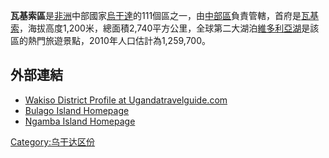 {{Infobox settlement
|name=瓦基索區
|settlement_type=
|native_name      =
|nickname           =
|image_skyline
|image_size          =
|image_caption       =
|image_flag         =
|image_seal         =
|image_map          = Wakiso District Uganda.png
|map_caption        = 
|coordinates_region   = UG 
|subdivision_type1   = 國家
|subdivision_name1   = {{flag|Uganda}}
|subdivision_type2  =  地理區
|subdivision_name2  =  [[中部區_(烏干達)|中部區]]
|subdivision_type3  =  首府
|subdivision_name3  =  [[瓦基索|瓦基索]]
|leader_title       =
|leader_name        =
|established_title  =
|established_date   =
|area_magnitude     =
|area_total_km2         =  2704
|area_land_km2          =
|area_water_km2         =
|population_as_of   = 2010估計
|population_note    =
|population_total   = 1310100
|population_metro   =
|population_density_km2 = 484.5
|timezone           =[[東非時間|東非時間]]
|utc_offset         = +3
|timezone_DST       =
|utc_offset_DST     =
|latd=00|latm=24|lats=|latNS=N
|longd=32|longm=29|longs=|longEW=E
|elevation_m          = 1200
|blank_name             =
|blank_info             =
|website            = [http://www.wakiso.go.ug]
|footnotes          =
}}

'''瓦基索區'''是[[非洲|非洲]]中部國家[[烏干達|烏干達]]的111個區之一，由[[中部區_(烏干達)|中部區]]負責管轄，首府是[[瓦基索|瓦基索]]，海拔高度1,200米，總面積2,740平方公里，全球第二大湖泊[[維多利亞湖|維多利亞湖]]是該區的熱門旅遊景點，2010年人口估計為1,259,700。

==外部連結==
*[http://www.ugandatravelguide.com/wakiso-district.html Wakiso District Profile at Ugandatravelguide.com] {{Wayback|url=http://www.ugandatravelguide.com/wakiso-district.html |date=20200705235556 }}
* [https://web.archive.org/web/20111018172343/http://www.islandinthesun.biz/  Bulago Island Homepage]
* [http://www.ngambaisland.org/  Ngamba Island Homepage] {{Wayback|url=http://www.ngambaisland.org/ |date=20060821151342 }}

{{coord|00|24|N|32|29|E|region:UG_type:adm1st|display=title}}

{{Uganda-stub}}
{{烏干達行政區劃}}

[[Category:乌干达区份|Category:乌干达区份]]